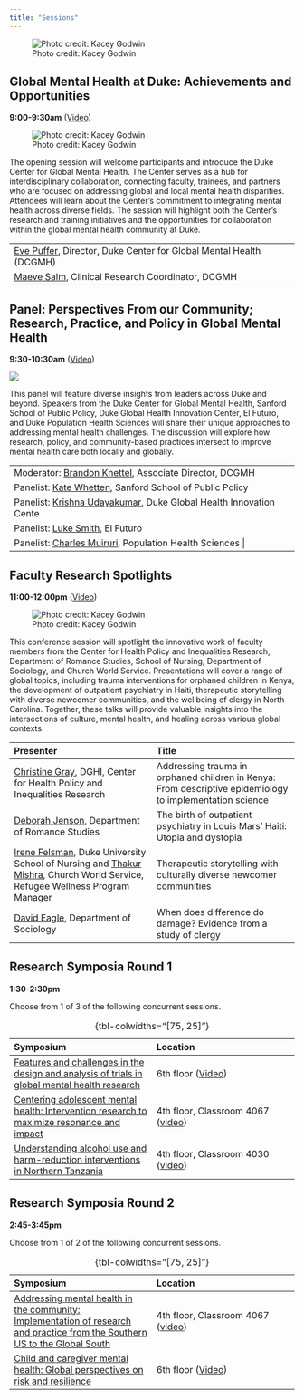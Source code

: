 ```yaml
---
title: "Sessions"
---
```

![Photo credit: Kacey Godwin](picsessions.png){fig-align="center"}

## Global Mental Health at Duke: Achievements and Opportunities

**9:00-9:30am** ([Video](https://duke.zoom.us/rec/share/L8mcwDank8aNTEKfFiqjyJDYTYoPoBK3vRTsNNh0bvCvH97skktES9ubue2AExbk.fgkxWll6bDYYbjFG))

![Photo credit: Kacey Godwin](leadership.png){fig-align="center"}

The opening session will welcome participants and introduce the Duke Center for Global Mental Health. The Center serves as a hub for interdisciplinary collaboration, connecting faculty, trainees, and partners who are focused on addressing global and local mental health disparities. Attendees will learn about the Center’s commitment to integrating mental health across diverse fields. The session will highlight both the Center’s research and training initiatives and the opportunities for collaboration within the global mental health community at Duke.

|                                                                                                                      |
|------------------------------------------------------------------------|
| [Eve Puffer](https://sites.globalhealth.duke.edu/evepuffer/), Director, Duke Center for Global Mental Health (DCGMH) |
| [Maeve Salm](https://globalhealth.duke.edu/people/salm-maeve), Clinical Research Coordinator, DCGMH                  |

## Panel: Perspectives From our Community; Research, Practice, and Policy in Global Mental Health

**9:30-10:30am** ([Video](https://duke.zoom.us/rec/share/L8mcwDank8aNTEKfFiqjyJDYTYoPoBK3vRTsNNh0bvCvH97skktES9ubue2AExbk.fgkxWll6bDYYbjFG))

![](panel.png){fig-align="center"}

This panel will feature diverse insights from leaders across Duke and beyond. Speakers from the Duke Center for Global Mental Health, Sanford School of Public Policy, Duke Global Health Innovation Center, El Futuro, and Duke Population Health Sciences will share their unique approaches to addressing mental health challenges. The discussion will explore how research, policy, and community-based practices intersect to improve mental health care both locally and globally.

|                                                                                                                      |
|------------------------------------------------------------------------|
| Moderator: [Brandon Knettel](https://globalhealth.duke.edu/people/knettel-brandon), Associate Director, DCGMH        |
| Panelist: [Kate Whetten](https://globalhealth.duke.edu/people/whetten-kathryn), Sanford School of Public Policy      |
| Panelist: [Krishna Udayakumar](https://dukeghic.org/people/krishna-udayakumar/), Duke Global Health Innovation Cente |
| Panelist: [Luke Smith](https://elfuturo-nc.org/people/david-lucas-luke-smith/), El Futuro                            |
| Panelist: [Charles Muiruri](https://globalhealth.duke.edu/people/muiruri-charles), Population Health Sciences \|     |

## Faculty Research Spotlights

**11:00-12:00pm** ([Video](https://duke.zoom.us/rec/share/L8mcwDank8aNTEKfFiqjyJDYTYoPoBK3vRTsNNh0bvCvH97skktES9ubue2AExbk.fgkxWll6bDYYbjFG))

![Photo credit: Kacey Godwin](eve_panel.png){fig-align="center"}

This conference session will spotlight the innovative work of faculty members from the Center for Health Policy and Inequalities Research, Department of Romance Studies, School of Nursing, Department of Sociology, and Church World Service. Presentations will cover a range of global topics, including trauma interventions for orphaned children in Kenya, the development of outpatient psychiatry in Haiti, therapeutic storytelling with diverse newcomer communities, and the wellbeing of clergy in North Carolina. Together, these talks will provide valuable insights into the intersections of culture, mental health, and healing across various global contexts.

| Presenter                                                                                                                                                                                                  | Title                                                                                                    |
|:-----------------------------------|:-----------------------------------|
| [Christine Gray](https://globalhealth.duke.edu/people/gray-christine), DGHI, Center for Health Policy and Inequalities Research                                                                            | Addressing trauma in orphaned children in Kenya: From descriptive epidemiology to implementation science |
| [Deborah Jenson](https://sites.fhi.duke.edu/healthhumanitieslab/team/deborah-jenson/), Department of Romance Studies                                                                                       | The birth of outpatient psychiatry in Louis Mars’ Haiti: Utopia and dystopia                             |
| [Irene Felsman](https://globalhealth.duke.edu/people/felsman-irene), Duke University School of Nursing and [Thakur Mishra](https://cwsglobal.org/), Church World Service, Refugee Wellness Program Manager | Therapeutic storytelling with culturally diverse newcomer communities                                    |
| [David Eagle](https://globalhealth.duke.edu/people/eagle-david), Department of Sociology                                                                                                                   | When does difference do damage? Evidence from a study of clergy                                          |

## Research Symposia Round 1

**1:30-2:30pm**

Choose from 1 of 3 of the following concurrent sessions.

| Symposium                                                                                                                                                                                                     | Location                  |
|:-----------------------------------|:-----------------------------------|
| [Features and challenges in the design and analysis of trials in global mental health research](symposia1.html#features-and-challenges-in-the-design-and-analysis-of-trials-in-global-mental-health-research) | 6th floor ([Video](https://duke.zoom.us/rec/share/L8mcwDank8aNTEKfFiqjyJDYTYoPoBK3vRTsNNh0bvCvH97skktES9ubue2AExbk.fgkxWll6bDYYbjFG))                 |
| [Centering adolescent mental health: Intervention research to maximize resonance and impact](symposia1.html#centering-adolescent-mental-health-intervention-research-to-maximize-resonance-and-impact)        | 4th floor, Classroom 4067 ([video](https://duke.zoom.us/rec/share/4Ec4KcHPjLtUTle2nui8XI2Bn3bi1SgnuScNeP9SAD0klX9uqlRhCgm_Ru2DR3O7.runC2QE676B3_FxX)) |
| [Understanding alcohol use and harm-reduction interventions in Northern Tanzania](symposia1.html#understanding-alcohol-use-and-harm-reduction-interventions-in-northern-tanzania)                             | 4th floor, Classroom 4030 ([video](https://duke.zoom.us/rec/share/UiKx7OGY5E5jd7t3C3P5txAjcE9LuBbL6vYp69QiW9jrBfx9Tei7VD8C7qPb6g8v.Q74gtAkITEj25jPL)) |

: {tbl-colwidths="[75, 25]"}

## Research Symposia Round 2

**2:45-3:45pm**

Choose from 1 of 2 of the following concurrent sessions.

| Symposium                                                                                                                                                                                                                                                                | Location                  |
|:-----------------------------------|:-----------------------------------|
| [Addressing mental health in the community: Implementation of research and practice from the Southern US to the Global South](symposia2.html#addressing-mental-health-in-the-community-implementation-of-research-and-practice-from-the-southern-us-to-the-global-south) | 4th floor, Classroom 4067 ([video](https://duke.zoom.us/rec/share/T2gA3o9-l6qlmUWQqQFx43Q5QkCtGyWmort4pXW_tv9UAR_txSFAPOv1CXj882nu.ARChIQQzGlszUONl)) |
| [Child and caregiver mental health: Global perspectives on risk and resilience](symposia2.html#child-and-caregiver-mental-health-global-perspectives-on-risk-and-resilience) | 6th floor ([Video](https://duke.zoom.us/rec/share/L8mcwDank8aNTEKfFiqjyJDYTYoPoBK3vRTsNNh0bvCvH97skktES9ubue2AExbk.fgkxWll6bDYYbjFG))                |

: {tbl-colwidths="[75, 25]"}
